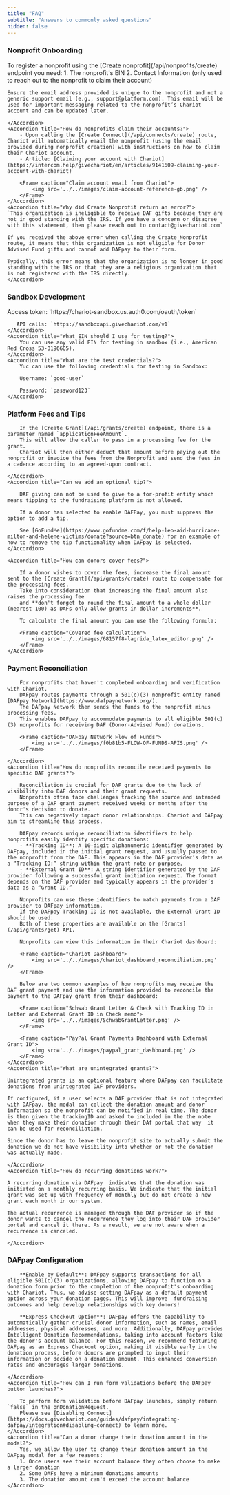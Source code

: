 ```yaml
---
title: "FAQ"
subtitle: "Answers to commonly asked questions"
hidden: false
---
```

### Nonprofit Onboarding
<AccordionGroup>
    <Accordion title="What information is needed to register a nonprofit?">
    To register a nonprofit using the [Create nonprofit](/api/nonprofits/create) endpoint you need:
     1. The nonprofit's EIN
     2. Contact Information (only used to reach out to the nonprofit to claim their account)

    Ensure the email address provided is unique to the nonprofit and not a generic support email (e.g., support@platform.com). This email will be used for important messaging related to the nonprofit’s Chariot account and can be updated later.

    </Accordion>
    <Accordion title="How do nonprofits claim their accounts?">
        - Upon calling the [Create Connect](/api/connects/create) route, Chariot will automatically email the nonprofit (using the email provided during nonprofit creation) with instructions on how to claim their Chariot account.
        - Article: [Claiming your account with Chariot](https://intercom.help/givechariot/en/articles/9141609-claiming-your-account-with-chariot)

        <Frame caption="Claim account email from Chariot">
            <img src='../../images/claim-account-reference-gb.png' />
        </Frame>
    </Accordion>
    <Accordion title="Why did Create Nonprofit return an error?">
    `This organization is ineligible to receive DAF gifts because they are not in good standing with the IRS. If you have a concern or disagree with this statement, then please reach out to contact@givechariot.com`

    If you received the above error when calling the Create Nonprofit route, it means that this organization is not eligible for Donor Advised Fund gifts and cannot add DAFpay to their form.

    Typically, this error means that the organization is no longer in good standing with the IRS or that they are a religious organization that is not registered with the IRS directly.
    </Accordion>
</AccordionGroup>

### Sandbox Development
<AccordionGroup>
    <Accordion title="What is the sandbox API url">
       Access token: `https://chariot-sandbox.us.auth0.com/oauth/token` 

       API calls: `https://sandboxapi.givechariot.com/v1`
    </Accordion>
    <Accordion title="What EIN should I use for testing?">
        You can use any valid EIN for testing in sandbox (i.e., American Red Cross 53-0196605).
    </Accordion>
    <Accordion title="What are the test credentials?">
        Yuc can use the following credentials for testing in Sandbox:

        Username: `good-user`

        Password: `password123`
    </Accordion>
</AccordionGroup>

### Platform Fees and Tips
<AccordionGroup>
    <Accordion title="How can my platform collect our processing fees?">

        In the [Create Grant](/api/grants/create) endpoint, there is a parameter named `applicationFeeAmount`.
        This will allow the caller to pass in a processing fee for the grant.
        Chariot will then either deduct that amount before paying out the nonprofit or invoice the fees from the Nonprofit and send the fees in a cadence according to an agreed-upon contract.

    </Accordion>    
    <Accordion title="Can we add an optional tip?">

        DAF giving can not be used to give to a for-profit entity which means tipping to the fundraising platform is not allowed.

        If a donor has selected to enable DAFPay, you must suppress the option to add a tip. 

        See [GoFundMe](https://www.gofundme.com/f/help-leo-aid-hurricane-milton-and-helene-victims/donate?source=btn_donate) for an example of how to remove the tip functionality when DAFpay is selected. 
    </Accordion>

    <Accordion title="How can donors cover fees?">

        If a donor wishes to cover the fees, increase the final amount sent to the [Create Grant](/api/grants/create) route to compensate for the processing fees.
        Take into consideration that increasing the final amount also raises the processing fee 
        and **don't forget to round the final amount to a whole dollar (nearest 100) as DAFs only allow grants in dollar increments**.

        To calculate the final amount you can use the following formula: 

        <Frame caption="Covered fee calculation">
            <img src='../../images/68157f8-lagrida_latex_editor.png' />
        </Frame>
    </Accordion>
</AccordionGroup>


### Payment Reconciliation 
<AccordionGroup>
    <Accordion title="What is the DAFpay Network?">

        For nonprofits that haven't completed onboarding and verification with Chariot, 
        DAFpay routes payments through a 501(c)(3) nonprofit entity named [DAFpay Network](https://www.dafpaynetwork.org/).
        The DAFpay Network then sends the funds to the nonprofit minus processing fees.
        This enables DAFpay to accommodate payments to all eligible 501(c)(3) nonprofits for receiving DAF (Donor-Advised Fund) donations.

        <Frame caption="DAFpay Network Flow of Funds">
            <img src='../../images/f0b81b5-FLOW-OF-FUNDS-APIS.png' />
        </Frame>

    </Accordion>
    <Accordion title="How do nonprofits reconcile received payments to specific DAF grants?">

        Reconciliation is crucial for DAF grants due to the lack of visibility into DAF donors and their grant requests.
        Nonprofits often face challenges tracking the source and intended purpose of a DAF grant payment received weeks or months after the donor's decision to donate.
        This can negatively impact donor relationships. Chariot and DAFpay aim to streamline this process.

        DAFpay records unique reconciliation identifiers to help nonprofits easily identify specific donations:
        - **Tracking ID**: A 10-digit alphanumeric identifier generated by DAFpay, included in the initial grant request, and usually passed to the nonprofit from the DAF. This appears in the DAF provider’s data as a “Tracking ID:” string within the grant note or purpose.
        - **External Grant ID**: A string identifier generated by the DAF provider following a successful grant initiation request. The format depends on the DAF provider and typically appears in the provider’s data as a “Grant ID.”

        Nonprofits can use these identifiers to match payments from a DAF provider to DAFpay information.
        If the DAFpay Tracking ID is not available, the External Grant ID should be used.
        Both of these properties are available on the [Grants](/api/grants/get) API.

        Nonprofits can view this information in their Chariot dashboard:

        <Frame caption="Chariot Dashboard">
            <img src='../../images/chariot_dashboard_reconciliation.png' />
        </Frame>

        Below are two common examples of how nonprofits may receive the DAF grant payment and use the information provided to reconcile the payment to the DAFpay grant from their dashboard:

        <Frame caption="Schwab Grant Letter & Check with Tracking ID in letter and External Grant ID in Check memo">
            <img src='../../images/SchwabGrantLetter.png' />
        </Frame>
        
        <Frame caption="PayPal Grant Payments Dashboard with External Grant ID">
            <img src='../../images/paypal_grant_dashboard.png' />
        </Frame>
    </Accordion>
    <Accordion title="What are unintegrated grants?">

    Unintegrated grants is an optional feature where DAFpay can facilitate donations from unintegrated DAF providers.

    If configured, if a user selects a DAF provider that is not integrated with DAFpay, the modal can collect the donation amount and donor information so the nonprofit can be notified in real time. The donor is then given the trackingID and asked to included in the the note when they make their donation through their DAf portal that way  it can be used for reconciliation.

    Since the donor has to leave the nonprofit site to actually submit the donation we do not have visibility into whether or not the donation was actually made.

    </Accordion>
    <Accordion title="How do recurring donations work?">

    A recurring donation via DAFpay  indicates that the donation was initiated on a monthly recurring basis. We indicate that the initial grant was set up with frequency of monthly but do not create a new grant each month in our system.
    
    The actual recurrence is managed through the DAF provider so if the donor wants to cancel the recurrence they log into their DAF provider portal and cancel it there. As a result, we are not aware when a recurrence is canceled. 
    
    </Accordion>
    
</AccordionGroup>


### DAFpay Configuration
<AccordionGroup>
    <Accordion title="What are some best practices and recommendations?">

        **Enable by Default**: DAFpay supports transactions for all eligible 501(c)(3) organizations, allowing DAFpay to function on a donation form prior to the completion of the nonprofit's onboarding with Chariot. Thus, we advise setting DAFpay as a default payment option across your donation pages. This will improve  fundraising outcomes and help develop relationships with key donors!

        **Express Checkout Option**: DAFpay offers the capability to automatically gather crucial donor information, such as names, email addresses, physical addresses, and more. Additionally, DAFpay provides Intelligent Donation Recommendations, taking into account factors like the donor's account balance. For this reason, we recommend featuring DAFpay as an Express Checkout option, making it visible early in the donation process, before donors are prompted to input their information or decide on a donation amount. This enhances conversion rates and encourages larger donations.

    </Accordion>
    <Accordion title="How can I run form validations before the DAFpay button launches?">

        To perform form validation before DAFpay launches, simply return `false` in the onDonationRequest.
        Please see [Disabling Connect](https://docs.givechariot.com/guides/dafpay/integrating-dafpay/integration#disabling-connect) to learn more.
    </Accordion>
    <Accordion title="Can a donor change their donation amount in the modal?">
        Yes, we allow the user to change their donation amount in the DAFpay modal for a few reasons:
        1. Once users see their account balance they often choose to make a larger donation
        2. Some DAFs have a minimum donations amounts
        3. The donation amount can't exceed the account balance
    </Accordion>
</AccordionGroup>
